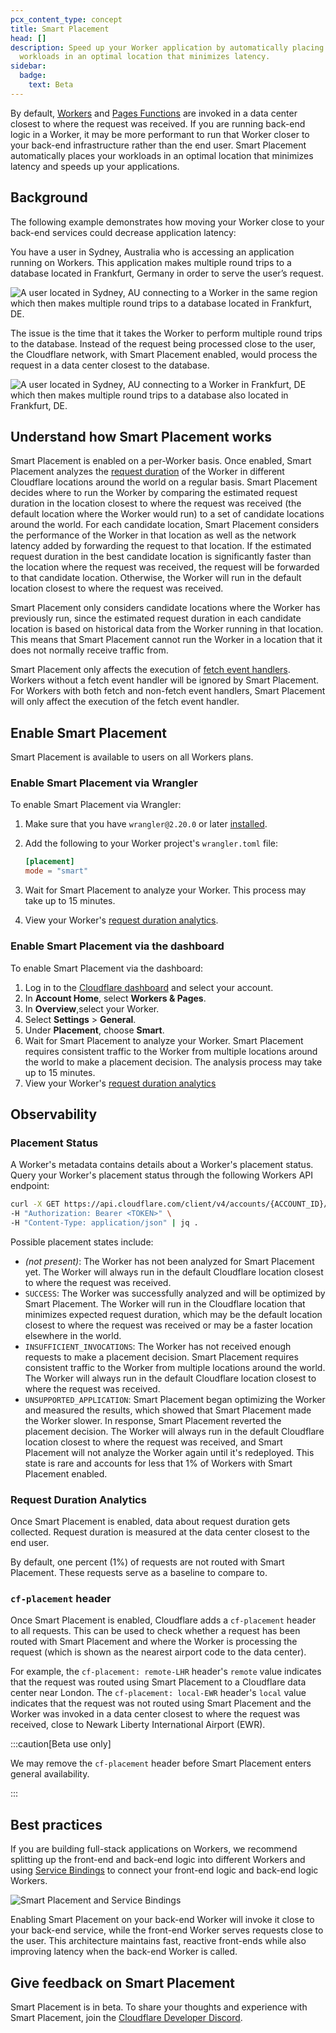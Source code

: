 ```yaml
---
pcx_content_type: concept
title: Smart Placement
head: []
description: Speed up your Worker application by automatically placing your
  workloads in an optimal location that minimizes latency.
sidebar:
  badge:
    text: Beta
---
```



By default, [Workers](/workers/) and [Pages Functions](/pages/functions/) are invoked in a data center closest to where the request was received. If you are running back-end logic in a Worker, it may be more performant to run that Worker closer to your back-end infrastructure rather than the end user. Smart Placement automatically places your workloads in an optimal location that minimizes latency and speeds up your applications.

## Background

The following example demonstrates how moving your Worker close to your back-end services could decrease application latency:

You have a user in Sydney, Australia who is accessing an application running on Workers. This application makes multiple round trips to a database located in Frankfurt, Germany in order to serve the user’s request.

![A user located in Sydney, AU connecting to a Worker in the same region which then makes multiple round trips to a database located in Frankfurt, DE. ](~/assets/images/workers/platform/workers-smart-placement-disabled.png)

The issue is the time that it takes the Worker to perform multiple round trips to the database. Instead of the request being processed close to the user, the Cloudflare network, with Smart Placement enabled, would process the request in a data center closest to the database.

![A user located in Sydney, AU connecting to a Worker in Frankfurt, DE which then makes multiple round trips to a database also located in Frankfurt, DE. ](~/assets/images/workers/platform/workers-smart-placement-enabled.png)

## Understand how Smart Placement works

Smart Placement is enabled on a per-Worker basis. Once enabled, Smart Placement analyzes the [request duration](/workers/observability/metrics-and-analytics/#request-duration) of the Worker in different Cloudflare locations around the world on a regular basis. Smart Placement decides where to run the Worker by comparing the estimated request duration in the location closest to where the request was received (the default location where the Worker would run) to a set of candidate locations around the world. For each candidate location, Smart Placement considers the performance of the Worker in that location as well as the network latency added by forwarding the request to that location. If the estimated request duration in the best candidate location is significantly faster than the location where the request was received, the request will be forwarded to that candidate location. Otherwise, the Worker will run in the default location closest to where the request was received.

Smart Placement only considers candidate locations where the Worker has previously run, since the estimated request duration in each candidate location is based on historical data from the Worker running in that location. This means that Smart Placement cannot run the Worker in a location that it does not normally receive traffic from.

Smart Placement only affects the execution of [fetch event handlers](/workers/runtime-apis/handlers/fetch/). Workers without a fetch event handler will be ignored by Smart Placement. For Workers with both fetch and non-fetch event handlers, Smart Placement will only affect the execution of the fetch event handler.

## Enable Smart Placement

Smart Placement is available to users on all Workers plans.

### Enable Smart Placement via Wrangler

To enable Smart Placement via Wrangler:

1. Make sure that you have `wrangler@2.20.0` or later [installed](/workers/wrangler/install-and-update/).

2. Add the following to your Worker project's `wrangler.toml` file:

   <WranglerConfig>

   ```toml
   [placement]
   mode = "smart"
   ```

   </WranglerConfig>

3. Wait for Smart Placement to analyze your Worker. This process may take up to 15 minutes.

4. View your Worker's [request duration analytics](/workers/observability/metrics-and-analytics/#request-duration).

### Enable Smart Placement via the dashboard

To enable Smart Placement via the dashboard:

1. Log in to the [Cloudflare dashboard](https://dash.cloudflare.com) and select your account.
2. In **Account Home**, select **Workers & Pages**.
3. In **Overview**,select your Worker.
4. Select **Settings** > **General**.
5. Under **Placement**, choose **Smart**.
6. Wait for Smart Placement to analyze your Worker. Smart Placement requires consistent traffic to the Worker from multiple locations around the world to make a placement decision. The analysis process may take up to 15 minutes.
7. View your Worker's [request duration analytics](/workers/observability/metrics-and-analytics/#request-duration)

## Observability

### Placement Status

A Worker's metadata contains details about a Worker's placement status. Query your Worker's placement status through the following Workers API endpoint:

```bash
curl -X GET https://api.cloudflare.com/client/v4/accounts/{ACCOUNT_ID}/workers/services/{WORKER_NAME} \
-H "Authorization: Bearer <TOKEN>" \
-H "Content-Type: application/json" | jq .
```

Possible placement states include:

- _(not present)_: The Worker has not been analyzed for Smart Placement yet. The Worker will always run in the default Cloudflare location closest to where the request was received.
- `SUCCESS`: The Worker was successfully analyzed and will be optimized by Smart Placement. The Worker will run in the Cloudflare location that minimizes expected request duration, which may be the default location closest to where the request was received or may be a faster location elsewhere in the world.
- `INSUFFICIENT_INVOCATIONS`: The Worker has not received enough requests to make a placement decision. Smart Placement requires consistent traffic to the Worker from multiple locations around the world. The Worker will always run in the default Cloudflare location closest to where the request was received.
- `UNSUPPORTED_APPLICATION`: Smart Placement began optimizing the Worker and measured the results, which showed that Smart Placement made the Worker slower. In response, Smart Placement reverted the placement decision. The Worker will always run in the default Cloudflare location closest to where the request was received, and Smart Placement will not analyze the Worker again until it's redeployed. This state is rare and accounts for less that 1% of Workers with Smart Placement enabled.

### Request Duration Analytics

Once Smart Placement is enabled, data about request duration gets collected. Request duration is measured at the data center closest to the end user.

By default, one percent (1%) of requests are not routed with Smart Placement. These requests serve as a baseline to compare to.

### `cf-placement` header

Once Smart Placement is enabled, Cloudflare adds a `cf-placement` header to all requests. This can be used to check whether a request has been routed with Smart Placement and where the Worker is processing the request (which is shown as the nearest airport code to the data center).

For example, the `cf-placement: remote-LHR` header's `remote` value indicates that the request was routed using Smart Placement to a Cloudflare data center near London. The `cf-placement: local-EWR` header's `local` value indicates that the request was not routed using Smart Placement and the Worker was invoked in a data center closest to where the request was received, close to Newark Liberty International Airport (EWR).

:::caution[Beta use only]

We may remove the `cf-placement` header before Smart Placement enters general availability.

:::

## Best practices

If you are building full-stack applications on Workers, we recommend splitting up the front-end and back-end logic into different Workers and using [Service Bindings](/workers/runtime-apis/bindings/service-bindings/) to connect your front-end logic and back-end logic Workers.

![Smart Placement and Service Bindings](~/assets/images/workers/platform/smart-placement-service-bindings.png)

Enabling Smart Placement on your back-end Worker will invoke it close to your back-end service, while the front-end Worker serves requests close to the user. This architecture maintains fast, reactive front-ends while also improving latency when the back-end Worker is called.

## Give feedback on Smart Placement

Smart Placement is in beta. To share your thoughts and experience with Smart Placement, join the [Cloudflare Developer Discord](https://discord.cloudflare.com).
